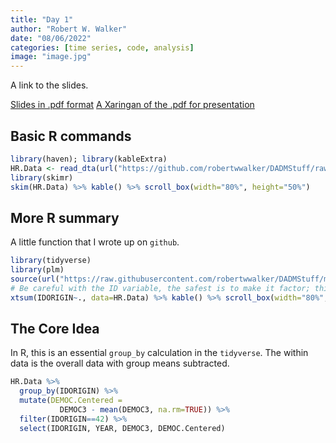 ```yaml
---
title: "Day 1"
author: "Robert W. Walker"
date: "08/06/2022"
categories: [time series, code, analysis]
image: "image.jpg"
---
```


A link to the slides.

[Slides in .pdf format](./slides/slidesDay1.pdf)
[A Xaringan of the .pdf for presentation](https://rww.science/xaringan/ESSSSDA22-Day1/)

## Basic R commands

```r
library(haven); library(kableExtra)
HR.Data <- read_dta(url("https://github.com/robertwwalker/DADMStuff/raw/master/ISQ99-Essex.dta"))
library(skimr)
skim(HR.Data) %>% kable() %>% scroll_box(width="80%", height="50%")
```

## More R summary

A little function that I wrote up on `github`.

```r
library(tidyverse)
library(plm)
source(url("https://raw.githubusercontent.com/robertwwalker/DADMStuff/master/xtsum.R"))
# Be careful with the ID variable, the safest is to make it factor; this can go wildly wrong
xtsum(IDORIGIN~., data=HR.Data) %>% kable() %>% scroll_box(width="80%", height="50%")
```

## The Core Idea

In R, this is an essential `group_by` calculation in the `tidyverse`.  The within data is the overall data with group means subtracted.

```r
HR.Data %>% 
  group_by(IDORIGIN) %>% 
  mutate(DEMOC.Centered = 
           DEMOC3 - mean(DEMOC3, na.rm=TRUE)) %>%
  filter(IDORIGIN==42) %>% 
  select(IDORIGIN, YEAR, DEMOC3, DEMOC.Centered) 
```
